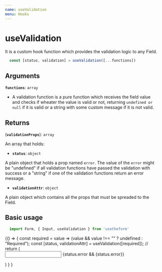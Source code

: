 ---
name: useValidation
menu: Hooks
---


# useValidation
It is a custom hook function which provides the validation logic to any Field.

```javascript
  const [status, validation] = useValidation([...functions])
```

## Arguments

**`functions`**: `array`

  - A validation function is a pure function which receives the field value and checks if wheater the value is valid or not, returning `undefined or null` if it is valid or a string with some custom message if it is not valid.

## Returns

(**`validationProps`**): `array`

An array that holds:

  - **`status`**: `object`

  A plain object that holds a prop named `error`.
  The value of the `error` might be "undefined" if all validation functions
  have passed the validation with success or a "string" if one of the validation functions return an error message.

  - **`validationAttr`**: `object`

  A plain object which contains all the props that must be spreaded to the Field.

## Basic usage

```javascript
  import Form, { Input, useValidation } from 'usetheform'
```

<Playground>
{() => {
    const required = value => (value && value !== "" ? undefined : "Required");
    const [status, validationAttr] = useValidation([required]); // 
    return (
      <Form>
        <Input type="text" name="anyname" touched {...validationAttr} />
        {status.error && <label>{status.error}</label>}
      </Form>
    )
  }
}
</Playground>